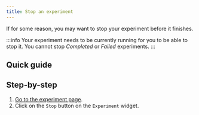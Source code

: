 ```yaml
---
title: Stop an experiment
---
```



If for some reason, you may want to stop your experiment before it finishes.

:::info
Your experiment needs to be currently running for you to be able to stop it. You cannot stop _Completed_ or _Failed_ experiments.
:::

## Quick guide

<VideoPlayer src="https://cdn.csquare.run/docs/webm/stop-experiment.webm" />

## Step-by-step

1. [Go to the experiment page](go-to-the-experiment-page).
2. Click on the `Stop` button on the `Experiment` widget.
